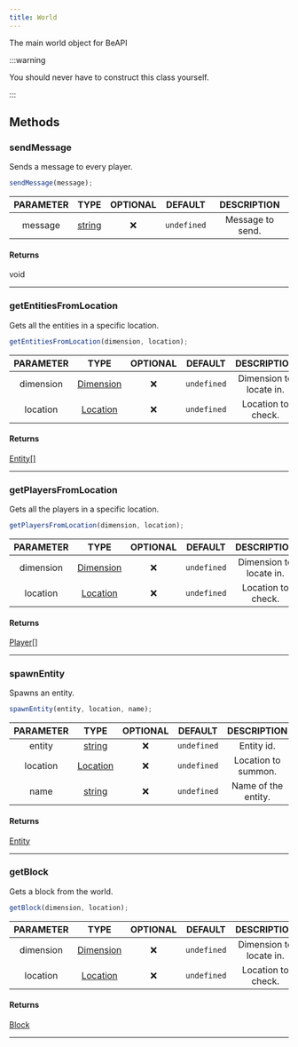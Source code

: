 ```yaml
---
title: World
---
```


The main world object for BeAPI

:::warning

You should never have to construct this class yourself.

:::

## Methods

### sendMessage
Sends a message to every player.

```js
sendMessage(message);
```

| PARAMETER | TYPE | OPTIONAL | DEFAULT | DESCRIPTION |
| :-------: | :--: | :------: | :-----: | :---------: |
| message | [string](https://developer.mozilla.org/en-US/docs/Web/JavaScript/Reference/Global_Objects/String) |  ❌   | `undefined`  | Message to send. |

#### Returns
void
___

### getEntitiesFromLocation
Gets all the entities in a specific location.

```js
getEntitiesFromLocation(dimension, location);
```

| PARAMETER | TYPE | OPTIONAL | DEFAULT | DESCRIPTION |
| :-------: | :--: | :------: | :-----: | :---------: |
| dimension | [Dimension](/docs/typedefs/dimension) |  ❌   | `undefined`  | Dimension to locate in. |
| location | [Location](/docs/typedefs/location) |  ❌   | `undefined`  | Location to check. |

#### Returns
[Entity[]](/docs/classes/entity)
___

### getPlayersFromLocation
Gets all the players in a specific location.

```js
getPlayersFromLocation(dimension, location);
```

| PARAMETER | TYPE | OPTIONAL | DEFAULT | DESCRIPTION |
| :-------: | :--: | :------: | :-----: | :---------: |
| dimension | [Dimension](/docs/typedefs/dimension) |  ❌   | `undefined`  | Dimension to locate in. |
| location | [Location](/docs/typedefs/location) |  ❌   | `undefined`  | Location to check. |

#### Returns
[Player[]](/docs/classes/player)
___

### spawnEntity
Spawns an entity.

```js
spawnEntity(entity, location, name);
```

| PARAMETER | TYPE | OPTIONAL | DEFAULT | DESCRIPTION |
| :-------: | :--: | :------: | :-----: | :---------: |
| entity | [string](https://developer.mozilla.org/en-US/docs/Web/JavaScript/Reference/Global_Objects/String) |  ❌   | `undefined`  | Entity id. |
| location | [Location](/docs/typedefs/location) |  ❌   | `undefined`  | Location to summon. |
| name | [string](https://developer.mozilla.org/en-US/docs/Web/JavaScript/Reference/Global_Objects/String) |  ❌   | `undefined`  | Name of the entity. |

#### Returns
[Entity](/docs/classes/entity)
___

### getBlock
Gets a block from the world.

```js
getBlock(dimension, location);
```

| PARAMETER | TYPE | OPTIONAL | DEFAULT | DESCRIPTION |
| :-------: | :--: | :------: | :-----: | :---------: |
| dimension | [Dimension](/docs/typedefs/dimension) |  ❌   | `undefined`  | Dimension to locate in. |
| location | [Location](/docs/typedefs/location) |  ❌   | `undefined`  | Location to check. |

#### Returns
[Block](https://docs.microsoft.com/en-us/minecraft/creator/scriptapi/mojang-minecraft/block)
___